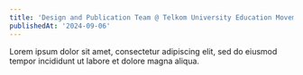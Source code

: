 ```yaml
---
title: 'Design and Publication Team @ Telkom University Education Movement'
publishedAt: '2024-09-06'
---
```


Lorem ipsum dolor sit amet, consectetur adipiscing elit, sed do eiusmod tempor incididunt ut labore et dolore magna aliqua.
